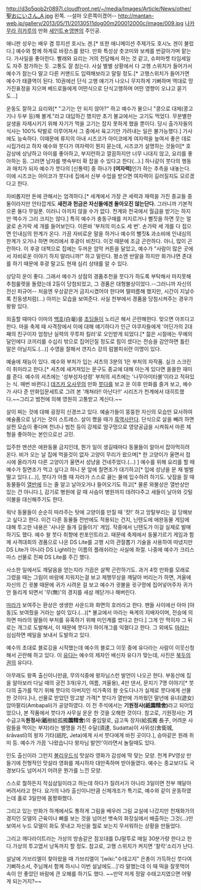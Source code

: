 http://d3q5qob2r0897l.cloudfront.net/~/media/Images/Article/News/other/聖おにいさん_A.jpg
왼쪽. --설마 오른쪽이겠어--
http://mantan-web.jp/gallery/2013/05/11/20130511dog00m200012000c/image/009.jpg
[[나카무라 히카루]]의 만화 [[세인트☆영멘]]의 주인공.

애니판 성우는 배우 겸 뮤지션 호시노 겐.[* 또한 애니메이션 주제가도 호시노 겐이 불렀다.]
예수와 함께 하계로 바캉스를 왔다. 만화 특성상 츳코미와 보케를 번갈아가며 맡는다. 가사일을 좋아한다. 빨래와 요리는 거의 전담해서 하는 것 같고, 슈퍼마켓 타임세일도 자주 참가하는 듯. 고통도 잘 참는다. 사실 별별 상황에서 다 고행 스위치가 들어가서 예수가 참는다 말고 다른 커맨드도 입력해보라고 말릴 정도.[* 고행스위치가 들어가면 예수가 태클역이 된다. 10권에선 단식 고행 얘기가 나오니 무지하게 기뻐하며 역대로 망가진표정을 지으며 베드로들에게 어떤식으로 단식고행하며 어떤 영향이 오냐고 묻기도...]  

운동도 잘하고 요리와[* "고기는 안 되지 않아?" 하고 예수가 물으니 "콩으로 대체(콩고기나 두부 등)해 볼게."라고 대답하긴 했지만 초기 불교에서는 고기도 먹었다. 무분별한 살생을 자제시키기 위해 자기가 먹을 고기는 잡지 못하게 했을 뿐이다. 당시 출가자들의 식사는 100% 탁발로 이루어져서 그 중에서 육고기만 가려내는 일은 불가능했다.] 가사에도 능숙하다. 이때문에 류지의 아내 시즈코가 아이코에게 여자력을 높여서 좋은 데로 시집가라고 하자 예수와 붓다가 여자력이 뭔지 묻는데, 시즈코가 설명하는 것들이[* 호감상에 상냥하고 아이를 좋아하고, 부지런하고 깔끔하지만 너무 나대지 않고, 요리를 좋아하는 등. 그러면 남자를 뱃속부터 확 잡을 수 있다고 한다(...).] 하나같이 붓다의 행동과 매치가 되자 예수가 붓다의 [신통력] 중 하나가 '''[여자력]'''인가 하는 추측을 내놓는다. 이에 시즈코는 아이코가 붓다네 집에서 신부 수업을 받으면 여자력이 길러질지도 모르겠다고 한다.

자비롭지만 돈에 관해서는 엄격하다.[* 세계에서 가장 큰 세력과 재력을 가진 종교들 중 둘이라지만 안타깝게도 '''새전과 헌금은 자신들에겐 돌아오진 않는단다.''' 그러니까 기본적으론 둘다 무일푼. 이러니 아끼지 않을 수가 없다. 천계와 천국에서 월급을 받기는 하지만 액수가 그리 크지는 않다.] 특히 예수가 충동구매를 저지르거나 뻘짓을 하면 웃는 얼굴로 손가락 세 개를 들어보인다. 이른바 '부처의 미소도 세 번'. 손가락 세 개를 다 접으면 인내심의 한계가 온다. 가끔 자비로운 말을 하거나 예수의 뻘짓& 과소비에 인내심의 한계가 오거나 하면 머리에서 후광이 비친다. 이것 때문에 조금 곤란하다. 아니, 많이 곤란하다. 이 후광 대책으로 집에는 두꺼운 암막 커튼을 달았고, 예수가 "사람이 많은 곳에서 자비로운 이야기 하지 말라니까!" 하고 말린다. 평소엔 반말을 하지만 화가나면 존대를 하기 때문에 후광 말고도 현재 심리 상태를 알 수 있다.

상당히 운이 좋다. 그래서 예수가 상점의 경품추천을 붓다가 하도록 부탁해서 마지못해 추첨룰렛을 돌렸는데 2등이 당첨되었고, 그 경품은 대형불상이었다.--그러니까 자신의 전신 피규어-- 처음엔 우상같은거 금지시켰어야 한다며 떨떠름해 했지만, 시간이 지날수록 친동생처럼(...) 아끼는 모습을 보여준다. 사실 천부에서 경품을 당첨시켜주는 경우가 왕왕 있다. 

외출할 때마다 이마의 [[백호]](白毫)를 [[초딩]]들이 노리곤 해서 곤란해한다. 맞으면 아프다고 한다. 마을 축제 때 사격장에서 이에 대해 얘기하다가 인근 야쿠자들에게 '어딘가의 2대째의 친구이자 엄청난 실력의 무투파 킬러'로 오인받게 되었다.[* 젊은 시절에는 무예의 달인에다 코끼리를 수십리 밖으로 집어던질 정도로 힘이 셌다는 전승을 감안하면 틀린 말은 아닐지도.(…)] 수영을 잘해서 갠지스 강의 럼블피쉬란 이명이 있다. 

예술에 재능이 있다. 예수와 부처가 입는 셔츠의 3분의 1은 부처의 자작품. 실크 스크린이 취미라고 한다.[* 셔츠에 새겨져있는 문구도 종교에 대해 아는게 있다면 쏠쏠한 재미를 준다. 예수의 셔츠에는 '성부성자성령' 부처의 셔츠에는 '나무아미타불'이라고 적혀있는 식. 매번 바뀐다.] [[데즈카 오사무]]의 만화 [[붓다]]를 보고 운 이후 만화를 즐겨 보고, 예수가 사다 준 만화입문세트로 그려 본 '깨쳐라!! 아난다!!' 시리즈가 천계에서 대히트했다.~~그리고 범천에 의해 영원히 고통받고 계신다.~~

살이 찌는 것에 대해 굉장히 신경쓰고 있다. 예술가들이 뚱뚱한 자신의 모습만 묘사하여 예술품으로 남기는 것이 스트레스. 살이 쪘을 때가 [[흑역사]]란다. 단식으로 살을 빼려 하면 살찐 모습이 좋다며 천녀나 범천 등이 강제로 땀구멍으로 영양공급을 시켜줘서 마른 체형을 좋아하는 본인으로선 고민. 

입주한 맨션은 애완동물 금지인데, 뭔가 일이 생길때마다 동물들이 알아서 잡아먹히려 온다. 비가 오는 날 집에 먹을것이 없자 고양이 무리가 왔으며[* 한 고양이가 울면서 접시에 올라가자 다른 고양이가 울면서 성냥을 건네주었다.(...) ] 예수를 위해 요리를 할 때 예수가 칠면조가 먹고 싶다고 하니 문 앞에 칠면조가 대기하고[* 입에 성냥을 문 채 벌벌 떨고 있다.(...)], 붓다가 아플 때 자라가 스스로 끓는 물에 입수하려 하기도. 낮잠을 잘 때 동물들이 [[열반]]에 드는 줄 알고 날아오거나 들어오기도 하고[* 물론 와불상은 열반상만 있는 건 아니다.], 감기로 병원에 갈 때 사슴이 병원까지 데려다주고 새들이 날아와 깃털이불을 대신해주기도 한다.
 
워낙 동물들이 순순히 따라주는 탓에 고양이를 만질 때 '캿!' 하고 앙탈부리는 걸 당해보고 싶다고 한다. 이건 다른 동물들 전반에도 적용되는 건지, 닌텐도에 애완동물 게임에 대해 투고한 내용은 '사나운 들개 길들이기' 게임. 작중에서 닌텐도가 이걸 실제로 발매하기도 했다. 예수 왈 붓다 취향에 핀포인트라고. 때문에 축제에서 동물기르기 게임과 함께 사격대회의 경품으로 나온 DS Lite를 고행 시의 관절뽑기 기술을 사용하여 따냈지만 DS Lite가 아니라 DS Light라는 이름의 플래쉬라는 사실에 좌절. 나중에 예수가 크리스마스 선물로 진짜 DS Lite를 주긴 했다.

사소한 일에서도 깨달음을 얻는지라 가끔은 살짝 곤란하기도. 과거 4컷 만화를 모래로 그렸을 때는 그림이 바람에 지워지는걸 보고 제행무상을 깨달아 버리는가 하면, 겨울에 자신의 긴 귓불 때문에 귀가 시려운 걸 보고 예수가 귓불을 귓구멍에 집어넣어주자 귀가 안 들리게 되면서 '무(無)'의 경지를 새삼 깨닫거나 해버린다.

[[마라 파피야스|마라]]가 보여주는 환상은 생생한 사운드와 화면의 호러라고 한다. 팬들 사이에선 아마 [야동]도 보여줬을 거라는 설이 있다.(…)[* 불교에서 마라는 욕계의 지배자이며, 전승에 의하면 마라의 딸들이 부처를 유혹하기 위해 미인계를 썼다고 한다.] 그게 안 먹히자 그 뒤로는 개그로 도발해서, 이 때문에 붓다가 하이개그를 익혔다고 한다. 그 외에도 [[마라]]는 심심하면 메일을 보내서 도발하고 있다.

예수의 초대로 블로깅을 시작했는데 예수의 블로그 이웃 중에 유다라는 사람이 이웃신청해서 곤란해 하고 있다. 이 [[유다]]는 예수의 제자인 배신자 유다가 맞는데, 사진은 [[북두의 권]]의 유다다.

아무래도 왕족 출신이니만큼, 무의식중에 왕자님스런 발언이 나오곤 한다. 부동산에 집을 알아보러 다닐 때의 궁전 3개(우기, 여름, 겨울용), 4만 댄서, 문지기 7명 이야기[* 붓다의 출가를 막기 위해 붓다의 아버지인 석가족의 왕 숫도다나가 실제로 붓다에게 선물한 것이다.]나, 선물로 받았던 망고밭 가격[* 붓다가 열반에 가까웠던 말년에 유녀(遊女) 암마팔리(Ambapali)가 공양하였다. 이 전 주석에서는 '''기원정사(祇園精舍)'''라고 되어있었으나, 본 작품에서 붓다가 사무실 운운 한 것을 오해한 것이다. 참고로, 기원정사는 '''기'''수급고독'''원정사'''('''祇'''樹給孤獨'''園''''''精舍''')의 줄임말로, 급고독 장자(給孤獨 長子, 어려운 사람들을 먹이는 부자)라는 별명을 가진 수달(須達, Sudatta)이 사위성(舍衛城, śrāvastī)의 왕자 기타(祇陀, Jeta)에게 사서 붓다에게 바친 곳이다.], 승마같은 원래 취미 등. 예수가 가끔 '나왔습니다 왕자님 발언!'이라면서 놀릴때도 있다.

인도 출신이라 그런지 [[볼리우드]]식 맛살라 영화가 감성에 딱 맞는 모양. 천계 PV영상 만들기에 전형적인 맛살라 영화를 제시하자 대만족하며 받아들였다. 예수는 종교보다도 국경보다도 넘어서기 어려운 뭔가를 느낀 모양.

스스로 뭘하든지 작심삼일이라고 하는데 하다가 질려서가 아니라 3일이면 전부 깨달아버려서라고 한다. 요가의 나라 출신이니만큼 신체개조가 특기로, 예수와 같이 운동하였는데 홀로 3일만에 몸짱화했다.

그리고 있는 만화가 하계에서도 통하게 그림을 배우러 그림 교실에 나갔지만 천재화가의 경지인 모델의 근육이나 뼈를 보는 것을 넘어선 뱃속의 화장실에서 배출하는 그것(...)만 보여서 누드 모델이 화도 못내고 자신을 뭘로 보는지 무서워하는 상황을 만들었다. 

그리고 깨다라이트라는 가상의 방송같은 잠꼬대를 DJ말투로 매일 30분가량 한다고 한다.가상의 투고엽서 낭독까지 할 정도.  
참고로, 고행 스위치가 켜지면 '찰칵'소리가 난다.

설날에 가브리엘이 찾아왔을 때 가브리엘이 '[wiki:"수태고지" 은총이 가득하신 붓다여 기뻐하소서, 주님께서 함께 하시니 이번 설날에도…]'라 말했는데 이 때 떡을 잘못먹어 속이 안 좋았던 바람에 큰 오해를 하기도 했다. ~~만약 저게 정말 수태고지였으면 어떻게 되는거지?~~
